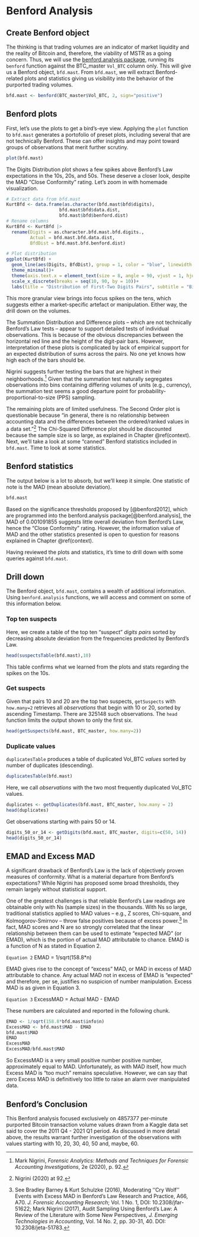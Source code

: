 # Benford Analysis

## Create Benford object

The thinking is that trading volumes are an indicator of market liquidity and the reality of Bitcoin and, therefore, the viability of MSTR as a going concern. Thus, we will use the [benford.analysis package](https://www.rdocumentation.org/packages/benford.analysis/versions/0.1.5), running its `benford` function against the BTC_master `Vol_BTC` column only. This will give us a Benford object, `bfd.mast`. From `bfd.mast`, we will extract Benford-related plots and statistics giving us visibility into the behavior of the purported trading volumes.

```r
bfd.mast <- benford(BTC_master$Vol_BTC, 2, sign="positive") 
```

## Benford plots

First, let's use the plots to get a bird's-eye view. Applying the `plot` function to `bfd.mast` generates a portofolio of preset plots, including several that are not technically Benford. These can offer insights and may point toward groups of observations that merit further scrutiny. 

```r
plot(bfd.mast)
```

The Digits Distribution plot shows a few spikes above Benford's Law expectations in the 10s, 20s, and 50s. These deserve a closer look, despite the MAD "Close Conformity" rating. Let's zoom in with homemade visualization.

```r
# Extract data from bfd.mast
KurtBfd <- data.frame(as.character(bfd.mast$bfd$digits), 
                    bfd.mast$bfd$data.dist, 
                    bfd.mast$bfd$benford.dist) 
# Rename columns
KurtBfd <- KurtBfd |> 
  rename(Digits = as.character.bfd.mast.bfd.digits., 
         Actual = bfd.mast.bfd.data.dist,        
         BfdDist = bfd.mast.bfd.benford.dist)

# Plot distribution
ggplot(KurtBfd) +   
  geom_line(aes(Digits, BfdDist), group = 1, color = "blue", linewidth = .5, linetype = 2) +     geom_bar(aes(Digits, Actual), stat = "identity", fill = "darkgreen", alpha = 0.5)+   
  theme_minimal()+   
  theme(axis.text.x = element_text(size = 8, angle = 90, vjust = 1, hjust = 0)) +
  scale_x_discrete(breaks = seq(10, 90, by = 10))+
  labs(title = "Distribution of First-Two Digits Pairs", subtitle = "Bitcoin vs. Benford: 2011-2021 ", y = "Relative frequency", x = "First two digits")
```

This more granular view brings into focus spikes on the tens, which suggests either a market-specific artefact or manipulation. Either way, the drill down on the volumes.

The Summation Distribution and Difference plots – which are not technically Benford's Law tests – appear to support detailed tests of individual observations. This is because of the obvious discrepancies between the horizontal red line and the height of the digit-pair bars. However, interpretation of these plots is complicated by lack of empirical support for an expected distribution of sums across the pairs. No one yet knows how high each of the bars should be. 

Nigrini suggests further testing the bars that are highest in their neighborhoods.[^07-benford-1] Given that the summation test naturally segregates observations into bins containing differing volumes of units (e.g., currency), the summation test seems a good departure point for probability-proportional-to-size (PPS) sampling.

[^07-benford-1]: Mark Nigrini, *Forensic Analytics: Methods and Techniques for Forensic Accounting Investigations*, 2e (2020), p. 92.

The remaining plots are of limited usefulness. The Second Order plot is questionable because "in general, there is no relationship between accounting data and the differences between the ordered/ranked values in a data set."[^07-benford-2] The Chi-Squared Difference plot should be discounted because the sample size is so large, as explained in Chapter \@ref(context). Next, we'll take a look at some "canned" Benford statistics included in `bfd.mast`. Time to look at some statistics.

[^07-benford-2]: Nigrini (2020) at 92.

## Benford statistics

The output below is a lot to absorb, but we'll keep it simple. One statistic of note is the MAD (mean absolute deviation).

```r

bfd.mast

```

Based on the significance thresholds proposed by [@benford2012], which are programmed into the benford.analysis package[@benford.analysis], the MAD of 0.001091855 suggests little overall deviation from Benford's Law, hence the "Close Conformity" rating. However, the information value of MAD and the other statistics presented is open to question for reasons explained in Chapter \@ref(context). 

Having reviewed the plots and statistics, it's time to drill down with some queries against `bfd.mast`.

## Drill down

The Benford object, `bfd.mast`, contains a wealth of additional information. Using `benford.analysis` functions, we will access and comment on some of this information below.

### Top ten suspects

Here, we create a table of the top ten "suspect" *digits pairs* sorted by decreasing absolute deviation from the frequencies predicted by Benford's Law.

```r

head(suspectsTable(bfd.mast),10)

```
This table confirms what we learned from the plots and stats regarding the spikes on the 10s. 

### Get suspects

Given that pairs 10 and 20 are the top two suspects, `getSuspects` with `how.many=2` retrieves all *observations* that begin with 10 or 20, sorted by ascending Timestamp. There are 325148 such observations. The `head` function limits the output shown to only the first six.

```r

head(getSuspects(bfd.mast, BTC_master, how.many=2))

```

### Duplicate values

`duplicatesTable` produces a table of duplicated Vol_BTC *values* sorted by number of duplicates (descending).

```r

duplicatesTable(bfd.mast)

```

Here, we call *observations* with the two most frequently duplicated Vol_BTC values.

```r

duplicates <- getDuplicates(bfd.mast, BTC_master, how.many = 2) 
head(duplicates)

```

Get observations starting with pairs 50 or 14.

```r

digits_50_or_14 <- getDigits(bfd.mast, BTC_master, digits=c(50, 14))
head(digits_50_or_14)

```

## EMAD and Excess MAD

A significant drawback of Benford's Law is the lack of objectively proven measures of conformity. What is a material departure from Benford's expectations? While Nigrini has proposed some broad thresholds, they remain largely without statistical support.

One of the greatest challenges is that reliable Benford's Law readings are obtainable only with Ns (sample sizes) in the thousands. With Ns so large, traditional statistics applied to MAD values – e.g., Z scores, Chi-square, and Kolmogorov-Smirnov – throw false positives because of excess power.[^07-benford-3] In fact, MAD scores and N are so strongly correlated that the linear relationship between them can be used to estimate "expected MAD" (or EMAD), which is the portion of actual MAD attributable to chance. EMAD is a function of N as stated in Equation 2.

[^07-benford-3]: See Bradley Barney & Kurt Schulzke (2016), Moderating ‘‘Cry Wolf’’ Events with Excess MAD in Benford’s Law Research and Practice, A66, A70. *J. Forensic Accounting Research*; Vol. 1 No. 1, DOI: 10.2308/jfar-51622; Mark Nigrini (2017), Audit Sampling Using Benford’s Law: A Review of the Literature with Some New Perspectives, *J. Emerging Technologies in Accounting*, Vol. 14 No. 2, pp. 30-31, 40. DOI: 10.2308/jeta-51783.

`Equation 2` EMAD = 1/sqrt(158.8\*n)

EMAD gives rise to the concept of "excess" MAD, or MAD in excess of MAD attributable to chance. Any actual MAD not in excess of EMAD is "expected" and therefore, per se, justifies no suspicion of number manipulation. Excess MAD is as given in Equation 3.

`Equation 3` ExcessMAD = Actual MAD - EMAD

These numbers are calculated and reported in the following chunk.

```r

EMAD <- 1/sqrt(158.8*bfd.mast$info$n) 
ExcessMAD <- bfd.mast$MAD - EMAD 
bfd.mast$MAD 
EMAD 
ExcessMAD
ExcessMAD/bfd.mast$MAD
```

So ExcessMAD is a very small positive number positive number, approximately equal to MAD. Unfortunately, as with MAD itself, how much Excess MAD is "too much" remains speculative. However, we can say that zero Excess MAD is definitively too little to raise an alarm over manipulated data. 

## Benford's Conclusion

This Benford analysis focused exclusively on 4857377 per-minute purported Bitcoin transaction volume values drawn from a Kaggle data set said to cover the 2011 Q4 - 2021 Q1 period. As discussed in more detail above, the results warrant further investigation of the observations with values starting with 10, 20, 30, 40, 50 and, maybe, 60.
